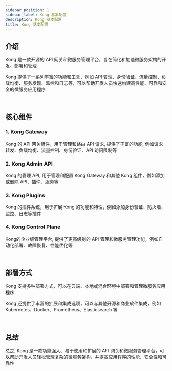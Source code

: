 ```yaml
---
sidebar_position: 1
sidebar_label: Kong 基本配置
description: Kong 基本配置
title: Kong 基本配置
---
```


## 介绍

Kong 是一款开源的 API 网关和微服务管理平台，旨在简化和加速微服务架构的开发、部署和管理

Kong 提供了一系列丰富的功能和工具，例如 API 管理、身份验证、流量控制、负载均衡、服务发现、监控和日志等，可以帮助开发人员快速构建高性能、可靠和安全的微服务应用程序

<br />

## 核心组件

### 1. Kong Gateway

Kong 的 API 网关组件，用于管理和路由 API 请求, 提供了丰富的功能, 例如请求转发、负载均衡、流量控制、身份验证、API 访问限制等

### 2. Kong Admin API

Kong 的管理 API, 用于管理和配置 Kong Gateway 和其他 Kong 组件，例如添加或删除 API、插件、服务等

### 3. Kong Plugins

Kong 的插件系统，用于扩展 Kong 的功能和特性，例如添加身份验证、防火墙、监控、日志等插件

### 4. Kong Control Plane

Kong的企业版管理平台, 提供了更高级别的 API 管理和微服务管理功能，例如自动化部署、故障恢复、性能优化等

<br />

## 部署方式

Kong 支持多种部署方式，可以在云端、本地或混合环境中部署和管理微服务应用程序

Kong 还提供了丰富的扩展和集成选项，可以与其他开源和商业软件集成，例如 Kubernetes、Docker、Prometheus、Elasticsearch 等

<br />

## 总结

总之, Kong 是一款功能强大、易于使用和扩展的 API 网关和微服务管理平台，可以帮助开发人员轻松管理复杂的微服务架构，并提高应用程序的性能、安全性和可靠性
